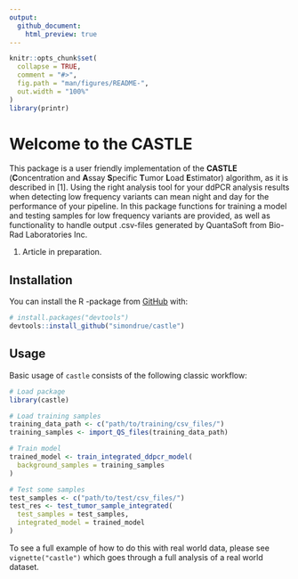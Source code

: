 ```yaml
---
output:
  github_document: 
    html_preview: true
---
```


<!-- README.md is generated from README.Rmd. Please edit that file -->

```r
knitr::opts_chunk$set(
  collapse = TRUE,
  comment = "#>",
  fig.path = "man/figures/README-",
  out.width = "100%"
)
library(printr)
```

# Welcome to the CASTLE

<!-- badges: start -->
<!-- badges: end -->

This package is a user friendly implementation of the **CASTLE** (**C**oncentration and **A**ssay **S**pecific **T**umor **L**oad **E**stimator) algorithm, as it is described in [1]. Using the right analysis tool for your ddPCR analysis results when detecting low frequency variants can mean night and day for the performance of your pipeline. In this package functions for training a model and testing samples for low frequency variants are provided, as well as functionality to handle output .csv-files generated by QuantaSoft from Bio-Rad Laboratories Inc. 

1. Article in preparation.

## Installation

You can install the R -package from [GitHub](https://github.com/simondrue/castle/) with:

``` r
# install.packages("devtools")
devtools::install_github("simondrue/castle")
```

## Usage

Basic usage of `castle` consists of the following classic workflow:

```r
# Load package
library(castle)

# Load training samples
training_data_path <- c("path/to/training/csv_files/")
training_samples <- import_QS_files(training_data_path)

# Train model
trained_model <- train_integrated_ddpcr_model(
  background_samples = training_samples
)

# Test some samples
test_samples <- c("path/to/test/csv_files/")
test_res <- test_tumor_sample_integrated(
  test_samples = test_samples,
  integrated_model = trained_model
)
```

To see a full example of how to do this with real world data, please see `vignette("castle")` which goes through a full analysis of a real world dataset.
